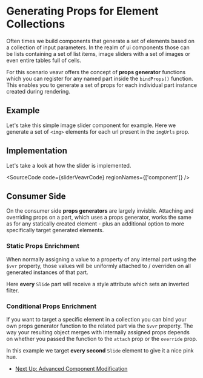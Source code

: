 

# Generating Props for Element Collections

Often times we build components that generate a set of elements based on a collection of input parameters. In the realm of ui components those can be lists containing a set of list items, image sliders with a set of images or even entire tables full of cells.

For this scenario veavr offers the concept of **props generator** functions which you can register for any named part inside the `bindProps()` function. This enables you to generate a set of props for each individual part instance created during rendering.

## Example

Let's take this simple image slider component for example. Here we generate a set of `<img>` elements for each url present in the `imgUrls` prop.

<Canvas of={Stories.RenderOriginalStory} />

## Implementation

Let's take a look at how the slider is implemented.

<SourceCode code={sliderVeavrCode} regionNames={['component']} />

<Canvas of={Stories.SliderPartsStory} />

## Consumer Side

On the consumer side **props generators** are largely invisble. Attaching and overriding props on a part, which uses a props generator, works the same as for any statically created element - plus an additional option to more specifically target generated elements.

### Static Props Enrichment

When normally assigning a value to a property of any internal part using the `$vvr` property, those values will be uniformly attached to / overriden on all generated instances of that part.

Here **every** `Slide` part will receive a style attribute which sets an inverted filter.

<Canvas of={Stories.StaticOverrideStory} />

### Conditional Props Enrichment

If you want to target a specific element in a collection you can bind your own props generator function to the related part via the `$vvr` property. The way your resulting object merges with internally assigned props depends on whether you passed the function to the `attach` prop or the `override` prop.

In this example we target **every second** `Slide` element to give it a nice pink hue.

<Canvas of={Stories.ConditionalOverrideStory} />

- [Next Up: Advanced Component Modification](?path=/docs/react-advanced-component-modification-intro--docs)
